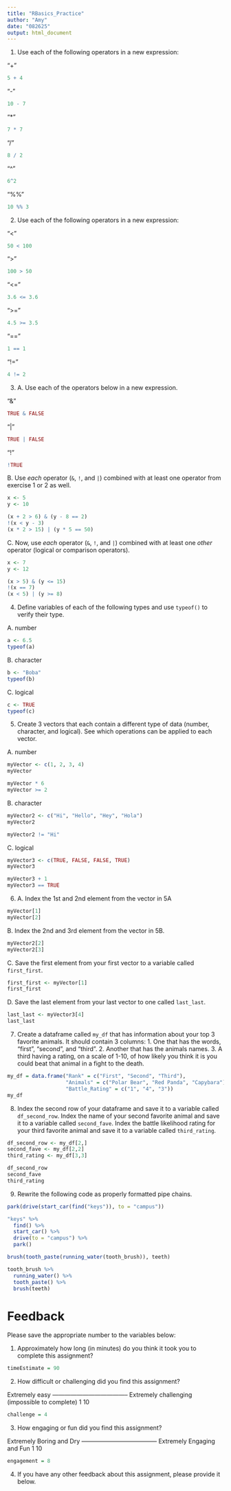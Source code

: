 ```yaml
---
title: "RBasics_Practice"
author: "Amy"
date: "082625"
output: html_document
---
```



1. Use each of the following operators in a new expression:

"+"

```r
5 + 4
```

"-"

```r
10 - 7
```

"*"

```r
7 * 7
```

"/"

```r
8 / 2
```

"^"

```r
6^2
```

"%%"

```r
10 %% 3
```


2. Use each of the following operators in a new expression:

"<"

```r
50 < 100
```

">"

```r
100 > 50
```

"<="

```r
3.6 <= 3.6
```

">="

```r
4.5 >= 3.5
```

"=="

```r
1 == 1
```

"!="

```r
4 != 2
```

3. 
  A. Use each of the operators below in a new expression. 

"&"

```r
TRUE & FALSE
```

"|"

```r
TRUE | FALSE
```

"!"

```r
!TRUE
```

B. Use *each* operator (`&`, `!`, and `|`) combined with at least one operator from exercise 1 or 2 as well.

```r
x <- 5
y <- 10

(x + 2 > 6) & (y - 8 == 2)
!(x < y - 3)
(x * 2 > 15) | (y * 5 == 50)
```


C. Now, use *each* operator (`&`, `!`, and `|`) combined with at least one *other* operator (logical or comparison operators).

```r
x <- 7
y <- 12

(x > 5) & (y <= 15)
!(x == 7)
(x < 5) | (y >= 8)
```


4. Define variables of each of the following types and use `typeof()` to verify their type.

A. number

```r
a <- 6.5
typeof(a)
```

B. character

```r
b <- "Boba"
typeof(b)
```


C. logical

```r
c <- TRUE
typeof(c)
```

5. Create 3 vectors that each contain a different type of data (number, character, and logical). See which operations can be applied to each vector.

  A. number

```r
myVector <- c(1, 2, 3, 4)
myVector

myVector * 6
myVector >= 2
```

  B. character

```r
myVector2 <- c("Hi", "Hello", "Hey", "Hola")
myVector2

myVector2 != "Hi"
```

  C. logical

```r
myVector3 <- c(TRUE, FALSE, FALSE, TRUE)
myVector3

myVector3 + 1
myVector3 == TRUE
```

6.

  A. Index the 1st and 2nd element from the vector in 5A

```r
myVector[1]
myVector[2]
```

  B. Index the 2nd and 3rd element from the vector in 5B.
  
```r
myVector2[2]
myVector2[3]
```
  
  C. Save the first element from your first vector to a variable called `first_first`.
  
```r
first_first <- myVector[1]
first_first
```

  D. Save the last element from your last vector to one called `last_last`.
  
```r
last_last <- myVector3[4]
last_last
```
  

7. Create a dataframe called `my_df` that has information about your top 3 favorite animals. It should contain 3 columns: 1. One that has the words, "first", "second", and "third". 2. Another that has the animals names. 3. A third having a rating, on a scale of 1-10, of how likely you think it is you could beat that animal in a fight to the death.

```r
my_df = data.frame("Rank" = c("First", "Second", "Third"),
                   "Animals" = c("Polar Bear", "Red Panda", "Capybara"),
                   "Battle_Rating" = c("1", "4", "3"))
my_df
```

8. Index the second row of your dataframe and save it to a variable called `df_second_row`. Index the name of your second favorite animal and save it to a variable called `second_fave`. Index the battle likelihood rating for your third favorite animal and save it to a variable called `third_rating`.

```r
df_second_row <- my_df[2,]
second_fave <- my_df[2,2]
third_rating <- my_df[3,3]

df_second_row
second_fave
third_rating
```

9. Rewrite the following code as properly formatted pipe chains.

```r
park(drive(start_car(find("keys")), to = "campus"))

"keys" %>%
  find() %>%
  start_car() %>%
  drive(to = "campus") %>%
  park()

brush(tooth_paste(running_water(tooth_brush)), teeth)

tooth_brush %>%
  running_water() %>%
  tooth_paste() %>%
  brush(teeth)
```


# Feedback 

Please save the appropriate number to the variables below:

1. Approximately how long (in minutes) do you think it took you to complete this assignment?

```r
timeEstimate = 90
```

2. How difficult or challenging did you find this assignment?

Extremely easy -------------------------------------- Extremely challenging 
                                                     (impossible to complete)
    1                                                           10
    
```r
challenge = 4
```
    
    
3. How engaging or fun did you find this assignment?
  
Extremely Boring and Dry -------------------------------------- Extremely Engaging and Fun 
          1                                                                   10

```r
engagement = 8
```

4. If you have any other feedback about this assignment, please provide it below.




